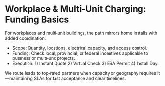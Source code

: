 
# Workplace & Multi-Unit Charging: Funding Basics

For workplaces and multi‑unit buildings, the path mirrors home installs with added coordination:

- Scope: Quantity, locations, electrical capacity, and access control.
- Funding: Check local, provincial, or federal incentives applicable to business or multi‑unit projects.
- Execution: 1) Instant Quote 2) Virtual Check 3) ESA Permit 4) Install Day.

We route leads to top‑rated partners when capacity or geography requires it—maintaining SLAs for fast acceptance and clear timelines.

